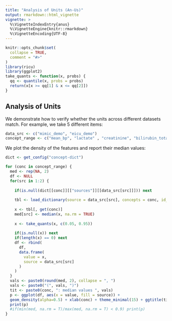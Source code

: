 ```yaml
---
title: "Analysis of Units (An-Us)"
output: rmarkdown::html_vignette
vignette: >
  %\VignetteIndexEntry{anus}
  %\VignetteEngine{knitr::rmarkdown}
  %\VignetteEncoding{UTF-8}
---
```


```r
knitr::opts_chunk$set(
  collapse = TRUE,
  comment = "#>"
)
library(ricu)
library(ggplot2)
take_quants <- function(x, probs) {
  qq <- quantile(x, probs = probs)
  return(x[x >= qq[1] & x <= qq[2]])
}
```

## Analysis of Units

We demonstrate how to verify whether the units across different datasets match. For example, we take 5 different items:

```r
data_src <- c("mimic_demo", "eicu_demo")
concept_range <- c("mean_bp", "lactate" , "creatinine", "bilirubin_total", "platelet_count")
```

We plot the density of the features and report their median values:

```r
dict <- get_config("concept-dict")

for (conc in concept_range) {
  med <- rep(NA, 2)
  df <- NULL
  for(src in 1:2) {
    
    if(is.null(dict[[conc]][["sources"]][[data_src[src]]])) next
    
    tbl <- load_dictionary(source = data_src[src], concepts = conc, id_type = "icustay")
    
    x <- tbl[, get(conc)]
    med[src] <- median(x, na.rm = TRUE)
    
    x <- take_quants(x, c(0.05, 0.95))
    
    if(is.null(x)) next
    if(length(x) == 0) next
    df <- rbind(
      df,
      data.frame(
        value = x,
        source = data_src[src]
      )
    )
  }
  vals <- paste0(round(med, 2), collapse = ", ")
  vals <- paste0("(", vals, ")")
  tit <- paste0(conc, ": median values ", vals)
  p <- ggplot(df, aes(x = value, fill = source)) +
  geom_density(alpha=0.5) + xlab(conc) + theme_minimal(15) + ggtitle(tit)
  print(p)
  #if(min(med, na.rm = T)/max(med, na.rm = T) < 0.9) print(p)
}
```

